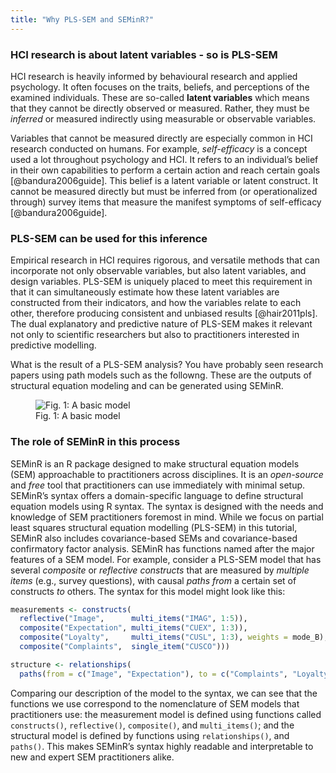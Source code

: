 ```yaml
---
title: "Why PLS-SEM and SEMinR?"
---
```


### HCI research is about latent variables - so is PLS-SEM
HCI research is heavily informed by behavioural research and applied psychology.
It often focuses on the traits, beliefs, and perceptions of the examined individuals. 
These are so-called **latent variables** which means that they cannot be directly observed or measured.
Rather, they must be *inferred* or measured indirectly using measurable or observable variables.

Variables that cannot be measured directly are especially common in HCI research conducted on humans. For example, *self-efficacy* is a concept used a lot throughout psychology and HCI. It refers to an individual's belief in their own capabilities to perform a certain action and reach certain goals [@bandura2006guide]. This belief is a latent variable or latent construct. It cannot be measured directly but must be inferred from (or operationalized through) survey items that measure the manifest symptoms of self-efficacy [@bandura2006guide]. 



### PLS-SEM can be used for this inference
Empirical research in HCI requires rigorous, and versatile methods that can incorporate not only observable variables, but also latent variables, and design variables. 
PLS-SEM is uniquely placed to meet this requirement in that it can simultaneously estimate how these latent variables are constructed from their indicators, and how the variables relate to each other, therefore producing consistent and unbiased results [@hair2011pls]. 
The dual explanatory and predictive nature of PLS-SEM makes it relevant not only to scientific researchers but also to practitioners interested in predictive modelling.

What is the result of a PLS-SEM analysis? You have probably seen research papers using path models such as the followng. These are the outputs of structural equation modeling and can be generated using SEMinR.

![Fig. 1: A basic model](/img/model_pls.png)

### The role of SEMinR in this process
SEMinR is an R package designed to make structural equation models (SEM) approachable to practitioners across disciplines. 
It is an *open-source* and *free* tool that practitioners can use immediately with minimal setup.
SEMinR's syntax offers a domain-specific language to define structural equation models using R syntax. 
The syntax is designed with the needs and knowledge of SEM practitioners foremost in mind.
While we focus on partial least squares structural equation modelling (PLS-SEM) in this tutorial, SEMinR also includes covariance-based SEMs and covariance-based confirmatory factor analysis.
SEMinR has functions named after the major features of a SEM model.
For example, consider a PLS-SEM model that has several *composite* or *reflective*  *constructs* that are measured by *multiple items* (e.g., survey questions), with causal *paths* *from* a certain set of constructs *to* others. 
The syntax for this model might look like this:

```r
measurements <- constructs(
  reflective("Image",      multi_items("IMAG", 1:5)),
  composite("Expectation", multi_items("CUEX", 1:3)),
  composite("Loyalty", 	   multi_items("CUSL", 1:3), weights = mode_B),
  composite("Complaints",  single_item("CUSCO")))

structure <- relationships(
  paths(from = c("Image", "Expectation"), to = c("Complaints", "Loyalty"))
```

Comparing our description of the model to the syntax, we can see that the functions we use correspond to the nomenclature of SEM models that practitioners use: the measurement model is defined using functions called `constructs()`, `reflective()`, `composite()`, and `multi_items()`; and the structural model is defined by functions using `relationships()`, and `paths()`. 
This makes SEMinR's syntax highly readable and interpretable to new and expert SEM practitioners alike.
